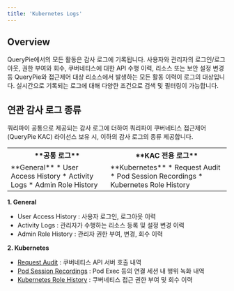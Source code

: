 ```yaml
---
title: 'Kubernetes Logs'
---
```


## Overview

QueryPie에서의 모든 활동은 감사 로그에 기록됩니다. 사용자와 관리자의 로그인/로그아웃, 권한 부여와 회수, 쿠버네티스에 대한 API 수행 이력, 리소스 또는 보안 설정 변경 등 QueryPie와 접근제어 대상 리소스에서 발생하는 모든 활동 이력이 로그의 대상입니다. 실시간으로 기록되는 로그에 대해 다양한 조건으로 검색 및 필터링이 가능합니다.

## 연관 감사 로그 종류

쿼리파이 공통으로 제공되는 감사 로그에 더하여 쿼리파이 쿠버네티스 접근제어 (QueryPie KAC) 라이선스 보유 시, 이하의 감사 로그의 종류 제공합니다.

<table data-table-width="507" data-layout="default" local-id="2eeba34f-b909-48ea-a011-5381931efcd4">
<tbody>
<tr>
<th>
**공통 로그**
</th>
<th>
**KAC 전용 로그**
</th>
</tr>
<tr>
<td>
**General**
* User Access History
* Activity Logs
* Admin Role History
</td>
<td>
**Kubernetes**
* Request Audit
* Pod Session Recordings
* Kubernetes Role History
</td>
</tr>
</tbody>
</table>

**1. General**

* User Access History : 사용자 로그인, 로그아웃 이력
* Activity Logs : 관리자가 수행하는 리소스 등록 및 설정 변경 이력 
* Admin Role History : 관리자 권한 부여, 변경, 회수 이력

**2. Kubernetes**

* [Request Audit](kubernetes-logs/request-audit) : 쿠버네티스 API 서버 호출 내역
* [Pod Session Recordings](kubernetes-logs/pod-session-recordings) : Pod Exec 등의 연결 세션 내 행위 녹화 내역
* [Kubernetes Role History](kubernetes-logs/kubernetes-role-history) : 쿠버네티스 접근 권한 부여 및 회수 이력
